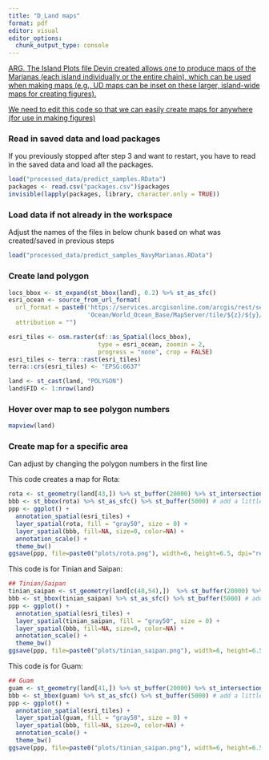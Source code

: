 ```yaml
---
title: "D_Land maps"
format: pdf
editor: visual
editor_options: 
  chunk_output_type: console
---
```


[ARG. The Island Plots file Devin created allows one to produce maps of the Marianas (each island individually or the entire chain), which can be used when making maps (e.g., UD maps can be inset on these larger, island-wide maps for creating figures).]{.underline}

[We need to edit this code so that we can easily create maps for anywhere (for use in making figures)]{.underline}

### Read in saved data and load packages
If you previously stopped after step 3 and want to restart, you have to read in the saved data and load all the packages.

```r
load("processed_data/predict_samples.RData")
packages <- read.csv("packages.csv")$packages
invisible(lapply(packages, library, character.only = TRUE))
```

### Load data if not already in the workspace

Adjust the names of the files in below chunk based on what was created/saved in previous steps

```r
load("processed_data/predict_samples_NavyMarianas.RData")
```

### Create land polygon

```r
locs_bbox <- st_expand(st_bbox(land), 0.2) %>% st_as_sfc()
esri_ocean <- source_from_url_format(
  url_format = paste0('https://services.arcgisonline.com/arcgis/rest/services/',
                      'Ocean/World_Ocean_Base/MapServer/tile/${z}/${y}/${x}.jpeg'),
  attribution = "")

esri_tiles <- osm.raster(sf::as_Spatial(locs_bbox),
                         type = esri_ocean, zoomin = 2,
                         progress = "none", crop = FALSE)
esri_tiles <- terra::rast(esri_tiles)
terra::crs(esri_tiles) <- "EPSG:6637"

land <- st_cast(land, "POLYGON")
land$FID <- 1:nrow(land)
```

### Hover over map to see polygon numbers

```r
mapview(land)
```

### Create map for a specific area

Can adjust by changing the polygon numbers in the first line

This code creates a map for Rota:

```r
rota <- st_geometry(land[43,]) %>% st_buffer(20000) %>% st_intersection(land)
bbb <- st_bbox(rota) %>% st_as_sfc() %>% st_buffer(5000) # add a little buffer 5km
ppp <- ggplot() +
  annotation_spatial(esri_tiles) +
  layer_spatial(rota, fill = "gray50", size = 0) +
  layer_spatial(bbb, fill=NA, size=0, color=NA) +
  annotation_scale() +
  theme_bw() 
ggsave(ppp, file=paste0("plots/rota.png"), width=6, height=6.5, dpi="retina")

```

This code is for Tinian and Saipan:

```r
## Tinian/Saipan
tinian_saipan <- st_geometry(land[c(48,54),])  %>% st_buffer(20000) %>% st_intersection(land)
bbb <- st_bbox(tinian_saipan) %>% st_as_sfc() %>% st_buffer(5000) # add a little buffer 5km
ppp <- ggplot() +
  annotation_spatial(esri_tiles) +
  layer_spatial(tinian_saipan, fill = "gray50", size = 0) +
  layer_spatial(bbb, fill=NA, size=0, color=NA) +
  annotation_scale() +
  theme_bw() 
ggsave(ppp, file=paste0("plots/tinian_saipan.png"), width=6, height=6.5, dpi="retina")

```

This code is for Guam:

```r
## Guam
guam <- st_geometry(land[41,]) %>% st_buffer(20000) %>% st_intersection(land)
bbb <- st_bbox(guam) %>% st_as_sfc() %>% st_buffer(5000) # add a little buffer 5km
ppp <- ggplot() +
  annotation_spatial(esri_tiles) +
  layer_spatial(guam, fill = "gray50", size = 0) +
  layer_spatial(bbb, fill=NA, size=0, color=NA) +
  annotation_scale() +
  theme_bw() 
ggsave(ppp, file=paste0("plots/tinian_saipan.png"), width=6, height=6.5, dpi="retina")

```

